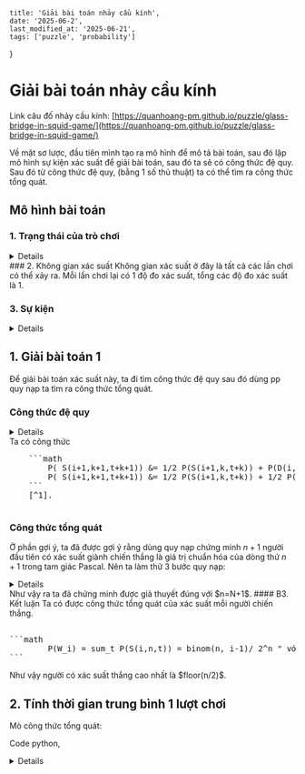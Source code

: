     title: 'Giải bài toán nhảy cầu kính',
    date: '2025-06-2',
    last_modified_at: '2025-06-21',
    tags: ['puzzle', 'probability']
}

# Giải bài toán nhảy cầu kính 

Link câu đố nhảy cầu kính: [https://quanhoang-pm.github.io/puzzle/glass-bridge-in-squid-game/](https://quanhoang-pm.github.io/puzzle/glass-bridge-in-squid-game/)

Về mặt sơ lược, đầu tiên mình tạo ra mô hình để mô tả bài toán, 
sau đó lập mô hình sự kiện xác suất để giải bài toán, sau đó ta sẽ 
có công thức đệ quy. Sau đó từ công thức đệ quy, (bằng 1 số thủ thuật)
ta có thể tìm ra công thức tổng quát. 

## Mô hình bài toán 

### 1. Trạng thái của trò chơi 
<details>
    Trạng thái của trò chơi là 1 tập hợp chứa các phần tử sau:
    <pre>
    1. Thời gian (tính bằng số giây)
    2. id của người đang ở trên cầu (đánh số từ $1$)
    3. Số người chơi ban đầu
    4. Cây cầu:
        - Số hàng kính ($n$)
        - Vị trí của người đang chơi
        - Người đang ở trên cầu đang an toàn
        (ở tấm kính cường lực) hay nguy hiểm (ở tấm kính thường)
    </pre>
    Ta mô tả 1 lần chơi = 1 danh sách các trạng thái của trò chơi từ trạng thái khởi tạo đến trạng
    thái kết thúc
    <pre>
    Trạng thái khởi tạo
    1. Thời gian = 0
    2. Chưa có người ở trên cầu
    3. Số người chơi ban đầu : M
    4. Cây cầu (có n hàng kính, chưa có người chơi)
    </pre>
    Trạng thái kết thúc :
    <pre>
    1. Thời gian = t
    2. Có 1 người ở trên cầu
    3. Số người chơi ban đầu: M
    4. Cây cầu:
        - Có n hàng kính
        - Người chơi đang ở vị trí n
        - Vị trí của người chơi là vị trí an toàn
    </pre>
</details>
### 2. Không gian xác suất 
Không gian xác suất ở đây là tất cả các lần chơi có thể xảy ra. 
Mỗi lần chơi lại có 1 độ đo xác suất, tổng các độ đo xác suất là 1. 

### 3. Sự kiện 
<details>
    Phần khó nhất của việc mô hình bài toán có lẽ là phần xây dựng sự kiện.
    
    Bây giờ ta mô tả sự kiện $S(i,k,t)$ (S là safe) là như sau:
    <pre>
        - Người có id i đang ở trên cầu
        - Người đó đang **an toàn**
        - Người đó đang ở vị trí k
        - Thời gian là t (giây)
        - Trong thời gian T = 0,1,2,...(t-1) chưa
        từng có ai an toàn ở vị trí k (nhấn mạnh là an toàn
        vì trước đó có thể có người đã ở vị trí k 1 cách nguy hiểm)
    </pre>
    
    Tiếp theo ta mô tả sự kiện $D(i,k,t)$ (D là dangerous) như sau:
    <pre>
        - Người có id i đang ở trên cầu
        - Người đó đang **nguy hiểm**
        - Người đó đang ở vị trí k
        - Thời gian là t (giây)
        - Trong thời gian T = 0,1,2,...(t-1) chưa
        từng có ai an toàn ở vị trí k (nhấn mạnh là an toàn
        vì trước đó có thể có người đã ở vị trí k 1 cách nguy hiểm)
    </pre>
    Ta gọi P(A) = xác suất của sự kiện A.
    Dựa theo luật chơi, ta thấy ta cần tìm những giá trị sau:
    
    1. Xác suất để người có id $i$ giành chiến thắng với
    $i$ từ $1$ đến $N+1$. Thì xác suất để người id $i$
    giành chiến thắng là
    ```math
            P(W_i) = sum_t P(S(i,N,t))
    ```
    (Ta gọi $W(i)$ là sự kiện i dành chiến thắng).
    
    2. Trung bình 1 lần chơi hết bao nhiêu thời gian
    ```math
            E = sum_t t P(S(i,N,t))
    ```
</details>

## 1. Giải bài toán 1
Để giải bài toán xác suất này, ta đi tìm công thức đệ quy 
sau đó dùng pp quy nạp ta tìm ra công thức tổng quát. 

### Công thức đệ quy 
<details>
    Ta thấy khi $i=1$ thì
    ```math
        P(S(1, 0, 0)) &= 1 \
        p(S(1, k, k)) &= frac(1,2) p(S(1,k-1,k-1)) = 1/2^k "với " k=1,...,N \
    ```
    Ta có thể làm vậy dễ dàng vì xác suất chọn mỗi loại kính
    đều bằng nhau và bằng $1/2$.
    
    Ta thấy sự kiện $S(i,k,t)$ có liên quan đến
    sự kiện :
    - $S(i,k+1,t+1)$ : Nếu sự kiện $S(i,k,t)$ xảy ra thì
    người i sẽ có quyền chọn lựa hàng kính tiếp theo,
    dẫn đến
    $S(i,k+1,t+1)$ sẽ xảy ra nếu chọn đc lựa chọn an toàn (là
    cái kính cường lực), $D(i,k+1,t+1)$ sẽ xảy ra nếu chọn
    phải kính vỡ.
    
    Ta xem xét bước chuyển khi người $i$ rơi vào trạng thái
    nguy hiểm $D(i,k,t)$, khi đó 'chưa từng có ai an toàn ở vị trí k'
    nên ta dùng chiến lược để cho người tiếp theo là $i+1$
    sẽ học hỏi người $i$ và là người đầu tiên an toàn ở
    vị trí $k$, dẫn đến trạng thái $S(i+1,k,t+k)$.
    
    Tổng hợp từ 2 quan sát trên, ta cho rằng sự kiện $S(i+1,k,t+k)$
    được cấu thành như sau: 
    ```math
        S(i+1,k+1,t+k+1) = (S(i+1,k,t+k) sect S(i+1,k+1,t+k+1)) union D(i,k+1,t)
    ```
</details>
    Ta có công thức
    <pre>
    ```math
        P( S(i+1,k+1,t+k+1)) &= 1/2 P(S(i+1,k,t+k)) + P(D(i,k+1,t)) \
        P( S(i+1,k+1,t+k+1)) &= 1/2 P(S(i+1,k,t+k)) + 1/2 P(S(i,k,t-1))
    ```
    [^1].
    </pre>



### Công thức tổng quát 

Ở phần gợi ý, ta đã được gợi ý rằng dùng quy nạp 
chứng minh $n+1$ 
người đầu tiên có xác suất giành chiến thắng là giá trị chuẩn hóa của dòng thứ $n+1$
 trong tam giác Pascal. Nên ta làm thử 3 bước quy nạp: 
<details>
    
    #### B1. Trường hợp cơ sở
    Với $n=1$, ta có
    ```math
            P(W_1) &= 1/2 \
            P(W_2) &= 1/2
    ```
    #### B2. Giả thiết quy nạp
    Giả thuyết quy nạp:
    <pre>
    Với $n=1,...,N$, ta có
    ```math
            P(W_i) = sum_t P(S(i,n,t)) = binom(n, i-1)/ 2^n " với " i=1,...,n+1
    ```
    </pre>
    Ta thấy trường hợp cơ sở n=1 thì giả thuyết đúng.
    
    Ta giả sử giả thuyết đúng với $n=1,...,N$, ta sẽ chứng
    minh giả thuyết đúng với $n=N+1$.
    <pre>
    ```math
        P( S(i,N+1,t)) &= 1/2 P(S(i,N,t-1)) + 1/2 P(S(i-1,N,t-N-2))
    ```
    </pre>
    Sau đó ta lấy tổng tất cả t của 2 vế, ta có
    ```math
     sum_t P( S(i,N+1,t)) &= 1/2 sum_t P(S(i,N,t-1)) + 1/2 sum_t P(S(i-1,N,t-N-2))\
      &= 1/2 binom(N, i)/ 2^N + 1/2 binom(N,i-1)/2^N  \
      &= 1/2^(N+1) binom(N+1,i)
    ```
</details>
Như vậy ra ta đã chứng minh được giả thuyết đúng với $n=N+1$.  
#### B3. Kết luận 
Ta có được công thức tổng quát của xác suất mỗi người chiến thắng.  
<pre> 
```math 
        P(W_i) = sum_t P(S(i,n,t)) = binom(n, i-1)/ 2^n " với " i=1,...,n+1
```
</pre>
Như vậy người có xác suất thắng cao nhất là $floor(n/2)$.

## 2. Tính thời gian trung bình 1 lượt chơi 

Mò công thức tổng quát: 

Code python,
<details >
```py 
import math
N = 6

# Solve by dp 
# 1. Base  
p = dict()

for i in range(0, N + 1):

    p[(1,i,i)] = math.pow(2, N-i)
print(p) 

for i in range(1,N+1):
    for k in range(0,N+1):
        for t in range(0, i*N+2):
           
            a = p[(i,k,t-1)] if ((i,k,t-1) in p) else 0.0
            b = p[(i+1, k, t+k)] if ((i+1, k, t+k) in p) else 0.0
            p[(i+1, k+1, t+k+1)] = a/2.0 + b/2.0

print(p)
# solve prob to win

win = dict() 
for i in range(1,N+2):
    win[i] = 0
    for t in range(1, (N+1)**2+2):
        a =  p[(i, N, t)] if (i,N,t) in p else 0 
        win[i] = win[i] + a
print(win)
# 
# Tính thời gian end game 
time_end = 0 
for i in range(1,N+2):
    sum = 0 
    for t in range(1, (N+1)**2+2):
        a =  p[(i, N, t)] * t if (i,N,t) in p else 0 
        sum +=a 
    time_end += sum 
print(time_end/math.pow(2, N))


```
</details>
 tính ra thời gian trung bình cho vài trường hợp nhỏ của N 

| n        | Thời gian trung bình 1 lần chơi  f(n)| Hiệu $f(n)-f(n-1)$ |
|----------|----------| ---- |
| 1        | $1.5$  | 
| 2        | $3.5$   | 2 |
| 3 | 6 | 2.5 |
| 4 | 9 | 3 |
|5 | 12.5 | 3.5 | 
|6 | 16.5 | 4 |

Ta thấy hiệu của các hạng tử trong dãy là dãy tăng dần 
đều ($g(n) = g(n-1) + 1/2  $). Từ đó ta tìm được 
công thức tổng quát của $g(n)$ 
```math 
    g(n) = n/2 + 1 
``` 
Sau đó, suy ra công thức tổng quát của $f(n)$ là 1 hàm 
đa thức bậc 2. 
```math 
    f(n) = f(n-1) + n/2 + 1 \
   => f(n) = n(n+5)/4
``` 

Quay lại, lời giải lí thuyết, ta dùng quy nạp. 
#### TH cơ sở 
 ta có $f(1)=3/2$ và $f(2)=7/2$.
#### GT quy nạp
Giả thuyết quy nạp: 
<pre>
Với mọi n = 2,...,N, ta có 
 ```math 
  f(n) = f(n-1) + n/2 + 1 
```
</pre>

Ta sẽ chứng minh giả thuyết đúng với n = N + 1. 
Ta bắt đầu với biểu thức trước đó: 

<pre>
```math 
    P( S(i,N+1,t)) &= 1/2 P(S(i,N,t-1)) + 1/2 P(S(i-1,N,t-N-2))
```
</pre>
Nhân $t$ cả 2 vế, rồi lấy tổng theo tất cả các t: 
<div className='full-x'>

```math 
    sum_t t P( S(i,N+1,t)) &= 1/2 sum_t t P(S(i,N,t-1)) + 
                              1/2 sum_t t P(S(i-1,N,t-N-2)) \
```
Ở mỗi t của vế phải, tách t ra để cố gắng lấy đc cái hàm 
f(N) 
```math 
    sum_t t P( S(i,N+1,t)) &= 1/2 (sum_t (t-1) P(S(i,N,t-1)) + 
                                   sum_t       P(S(i,N,t-1)))  \ 
                            & + 1/2 (sum_t (t-N-2) P(S(i-1,N,t-N-2))
                                  + sum_t (N+2) P(S(i-1,N,t-N-2)))\ 
    &= 1/2 (sum_t (t-1) P(S(i,N,t-1)) + 1/2 sum_t (t-N-2) P(S(i-1,N,t-N-2))) \
    & +  1/2 ( sum_t       P(S(i,N,t-1)) + sum_t (N+2) P(S(i-1,N,t-N-2))) \
    &= 1/2 (f(N) + f(N)) + 1/2(P(W(i,N)) + (N+2) * P (W(i-1, N)))
```
</div>
(Trong đó $W(i,N)$ là sự kiện người $i$ thắng trong trò mà cầu có $N$ hàng kính).

Cuối cùng, lấy tổng theo tất cả i, ta có : 
```math 
    f(N+1) = f(N) + (N+1)/2 + 1
```

Như vậy công thức đệ quy đã được chứng minh. 
Từ đó, đặt ẩn phụ A,B,C

```math 
    f(n) =  A n^2 + B n + C
```  
Tính ra A,B,C được: 
```math 
    f(n) = n(n+5)/4
```  













































